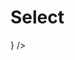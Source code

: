 


# Select

<Playground component={Select}>
  <ControlledField style={{ maxWidth: 250 }} component={
    <Select
      placeholder="Select an option..."
      options={[{
        label: 'Belgium',
        value: 'BE',
      }, {
        label: 'France',
        value: 'FR',
      }, {
        label: 'Italy',
        value: 'IT',
      }]} />
  } />
</Playground>
